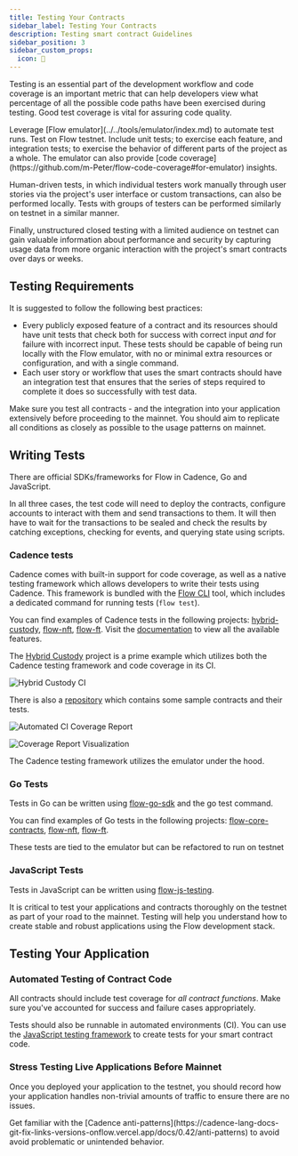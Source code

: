 ```yaml
---
title: Testing Your Contracts 
sidebar_label: Testing Your Contracts 
description: Testing smart contract Guidelines
sidebar_position: 3
sidebar_custom_props:
  icon: 📝 
---
```


Testing is an essential part of the development workflow and code coverage is an important metric that can help developers view what percentage of all the possible code paths have been exercised during testing.
Good test coverage is vital for assuring code quality.

<Callout type="success">
Leverage [Flow emulator](../../tools/emulator/index.md) to automate test runs. Test on Flow testnet. Include unit tests; to exercise each feature, and integration tests; to exercise the behavior of different parts of the project as a whole.
The emulator can also provide [code coverage](https://github.com/m-Peter/flow-code-coverage#for-emulator) insights.
</Callout>

Human-driven tests, in which individual testers work manually through user stories via the project's user interface or custom transactions, can also be performed locally. Tests with groups of testers can be performed similarly on testnet in a similar manner.

Finally, unstructured closed testing with a limited audience on testnet can gain valuable information about performance and security by capturing usage data from more organic interaction with the project's smart contracts over days or weeks.

## Testing Requirements

It is suggested to follow the following best practices:

- Every publicly exposed feature of a contract and its resources should have unit tests that check both for success with correct input _and_ for failure with incorrect input.
  These tests should be capable of being run locally with the Flow emulator, with no or minimal extra resources or configuration, and with a single command.
- Each user story or workflow that uses the smart contracts should have an integration test that ensures that the series of steps required to complete it does so successfully with test data.

Make sure you test all contracts - and the integration into your application extensively before proceeding to the mainnet.
You should aim to replicate all conditions as closely as possible to the usage patterns on mainnet.

## Writing Tests

There are official SDKs/frameworks for Flow in Cadence, Go and JavaScript.

In all three cases, the test code will need to deploy the contracts, configure accounts to interact with them and send transactions to them. It will then have to wait for the transactions to be sealed and check the results by catching exceptions, checking for events, and querying state using scripts.

### Cadence tests

Cadence comes with built-in support for code coverage, as well as a native testing framework which allows developers to write their tests using Cadence.
This framework is bundled with the [Flow CLI](../../tools/flow-cli/index.md) tool, which includes a dedicated command for running tests (`flow test`).

You can find examples of Cadence tests in the following projects: [hybrid-custody](https://github.com/onflow/hybrid-custody/tree/main/test), [flow-nft](https://github.com/onflow/flow-nft/tree/master/tests), [flow-ft](https://github.com/onflow/flow-ft/tree/master/tests).
Visit the [documentation](https://cadence-lang-docs-git-fix-links-versions-onflow.vercel.app/docs/0.42/testing-framework) to view all the available features.

The [Hybrid Custody](https://github.com/onflow/hybrid-custody#readme) project is a prime example which utilizes both the Cadence testing framework and code coverage in its CI.

![Hybrid Custody CI](hybrid-custody-ci.png)

There is also a [repository](https://github.com/m-Peter/flow-code-coverage#readme) which contains some sample contracts and their tests.

![Automated CI Coverage Report](codecov-in-pr.png)

![Coverage Report Visualization](codecov-insights.png)

<Callout type="info">
The Cadence testing framework utilizes the emulator under the hood.
</Callout>

### Go Tests

Tests in Go can be written using [flow-go-sdk](https://github.com/onflow/flow-go-sdk) and the go test command.

You can find examples of Go tests in the following projects: [flow-core-contracts](https://github.com/onflow/flow-core-contracts/tree/master/lib/go/test), [flow-nft](https://github.com/onflow/flow-nft/tree/master/lib/go/test), [flow-ft](https://github.com/onflow/flow-ft/tree/master/lib/go/test).

<Callout type="info">
These tests are tied to the emulator but can be refactored to run on testnet
</Callout>

### JavaScript Tests

Tests in JavaScript can be written using [flow-js-testing](https://github.com/onflow/flow-js-testing).

It is critical to test your applications and contracts thoroughly on the testnet as part of your road to the mainnet. Testing will help you understand how to create stable and robust applications using the Flow development stack.

## Testing Your Application

### Automated Testing of Contract Code

All contracts should include test coverage for _all contract functions_. Make sure you've accounted for success and failure cases appropriately.

Tests should also be runnable in automated environments (CI). You can use the [JavaScript testing framework](https://github.com/onflow/flow-js-testing) to create tests for your smart contract code.

### Stress Testing Live Applications Before Mainnet

Once you deployed your application to the testnet, you should record how your application handles non-trivial amounts of traffic to ensure there are no issues.

<Callout type="success">
Get familiar with the [Cadence anti-patterns](https://cadence-lang-docs-git-fix-links-versions-onflow.vercel.app/docs/0.42/anti-patterns) to avoid avoid problematic or unintended behavior.
</Callout>
